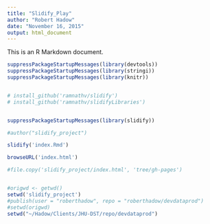 ```yaml
---
title: "Slidify_Play"
author: "Robert Hadow"
date: "November 16, 2015"
output: html_document
---
```


This is an R Markdown document. 

```r
suppressPackageStartupMessages(library(devtools))
suppressPackageStartupMessages(library(stringi))
suppressPackageStartupMessages(library(knitr))


# install_github('ramnathv/slidify')
# install_github('ramnathv/slidifyLibraries')


suppressPackageStartupMessages(library(slidify))

#author("slidify_project")

slidify('index.Rmd')

browseURL('index.html')

#file.copy('slidify_project/index.html', 'tree/gh-pages')


#origwd <- getwd()
setwd('slidify_project')
#publish(user = "roberthadow", repo = "roberthadow/devdataprod")
#setwd(origwd)
setwd("~/Hadow/Clients/JHU-DST/repo/devdataprod")

```
